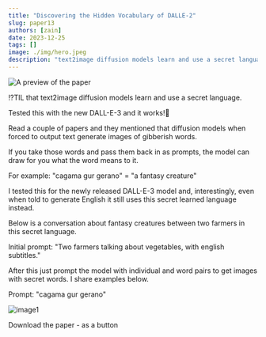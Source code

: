 ```yaml
---
title: "Discovering the Hidden Vocabulary of DALLE-2"
slug: paper13
authors: [zain]
date: 2023-12-25
tags: []
image: ./img/hero.jpeg
description: "text2image diffusion models learn and use a secret language."
---
```

![A preview of the paper](./img/hero.jpeg)

<!-- truncate -->


⁉️TIL that text2image diffusion models learn and use a secret language.

Tested this with the new DALL-E-3 and it works!🤯

Read a couple of papers and they mentioned that diffusion models when forced to output text generate images of gibberish words.

If you take those words and pass them back in as prompts, the model can draw for you what the word means to it.

For example: "cagama gur gerano" = "a fantasy creature"

I tested this for the newly released DALL-E-3 model and, interestingly, even when told to generate English it still uses this secret learned language instead.

Below is a conversation about fantasy creatures between two farmers in this secret language.

Initial prompt: "Two farmers talking about vegetables, with english subtitles."

After this just prompt the model with individual and word pairs to get images with secret words. I share examples below.

Prompt: "cagama gur gerano"

![image1](img1.jpeg)

<p>
  <DownloadButton link={require('./download/2206.00169.pdf').default}>Download the paper - as a button</DownloadButton>
</p>

<!-- We could create a specific template for Paper Review's -->

<WhatNext />
